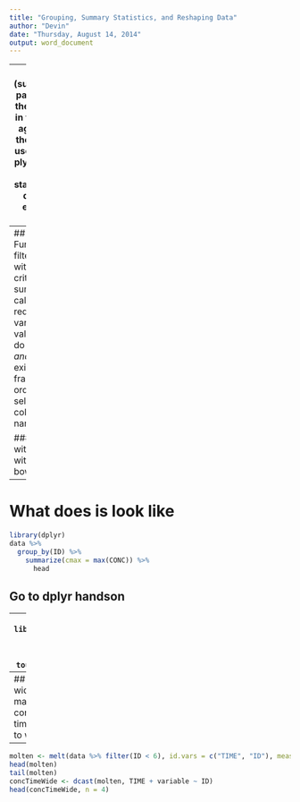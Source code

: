 ```yaml
---
title: "Grouping, Summary Statistics, and Reshaping Data"
author: "Devin"
date: "Thursday, August 14, 2014"
output: word_document
---
```


---
## One (summarization) package to rule them all?
* built in functions like aggregate and the old (but still useful) package plyr make group summary statistics easy
* **dplyr** makes everything a breeze

---
## Key dplyr Functions
* filter: keeps rows with matching criteria
* summarize: do calculations *and* reduce resulting variables and values
* mutate: do calculations *and* add them to existing data frame
* arrange: ordering
* select: picking columns by name

#### wrapped with `%>%` and tied with a `group_by` bow


---
# What does is look like

```r
library(dplyr)
data %>% 
  group_by(ID) %>% 
    summarize(cmax = max(CONC)) %>% 
      head

```

## Go to dplyr handson

---
```r
library(PKPDdatasets)
data <- sd_oral_richpk
names(data) <- toupper(names(data))
```

# Reshaping Data

There is an excellent package (library) called reshape2

```r
library(reshape2)
dat_10IDS <- data %>% filter(ID < 10)
m_dat_10IDS <- melt(dat_10IDS %>% select(ID,TIME, AMT, CONC, AGE, WEIGHT, DOSE), id.vars="ID")
head(m_dat_10IDS)
```



---
## What about long to wide
How can we make a table of concentrations by time for all ID's? (long to wide conversion)

---
```r
molten <- melt(data %>% filter(ID < 6), id.vars = c("TIME", "ID"), measure.vars = c("CONC"))
head(molten)
tail(molten)
concTimeWide <- dcast(molten, TIME + variable ~ ID)
head(concTimeWide, n = 4)
```

